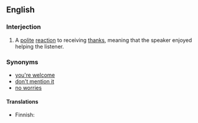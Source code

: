 ==English==

===Interjection===
{{en-interjection}}

# A [[polite]] [[reaction]] to receiving [[thanks]], meaning that the speaker enjoyed helping the listener. 

===Synonyms===
*[[you're welcome]]
*[[don't mention it]]
*[[no worries]] {{italbrac|informal}}

====Translations====
{{trans-top|a polite reaction to receiving thanks}}
*Finnish: {{t-|fi|eipä kestä}}
{{trans-mid}}
{{trans-bottom}}